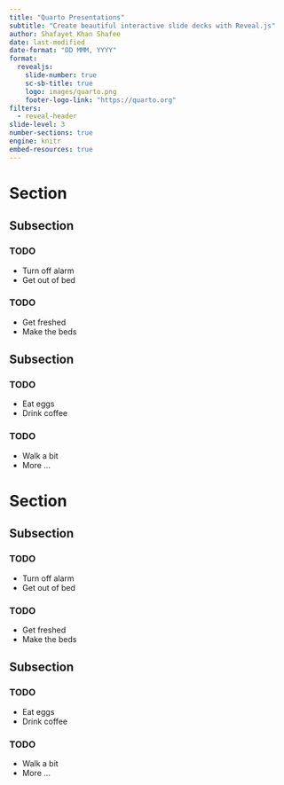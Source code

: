 ```yaml
---
title: "Quarto Presentations"
subtitle: "Create beautiful interactive slide decks with Reveal.js"
author: Shafayet Khan Shafee
date: last-modified
date-format: "DD MMM, YYYY"
format: 
  revealjs:
    slide-number: true
    sc-sb-title: true
    logo: images/quarto.png
    footer-logo-link: "https://quarto.org"
filters: 
  - reveal-header
slide-level: 3
number-sections: true
engine: knitr
embed-resources: true
---
```


# Section 

## Subsection

### TODO

- Turn off alarm
- Get out of bed

### TODO

- Get freshed
- Make the beds

## Subsection

### TODO

- Eat eggs
- Drink coffee

### TODO

- Walk a bit
- More ...


# Section {background="#43464B"}

## Subsection {background="#43464B"}

### TODO {background="#43464B"}

- Turn off alarm
- Get out of bed

### TODO {background="#43464B"}

- Get freshed
- Make the beds


## Subsection {background="#43464B"}

### TODO {background="#43464B"}

- Eat eggs
- Drink coffee

### TODO {background="#43464B"}

- Walk a bit
- More ...